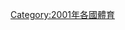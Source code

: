 {{year by category
| m = 2
| c = 0
| d = 0
| y = 1
| cat     = 日本體育
| sortkey = 體育
| parent  = 各年日本体育
| subcat  = 2001年日本
}}

[[Category:2001年各國體育|Category:2001年各國體育]]